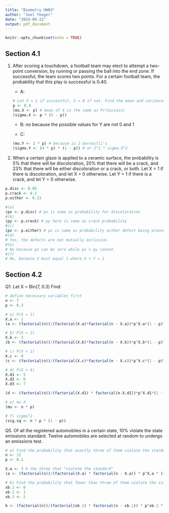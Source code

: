 ```yaml
---
title: "Biometry HW03"
author: "Joel Yeager"
date: "2024-09-22"
output: pdf_document
---
```


```r
knitr::opts_chunk$set(echo = TRUE)
```

## Section 4.1

1.  After scoring a touchdown, a football team may elect to attempt a two-point conversion, by running or passing the ball into the end zone. If successful, the team scores two points. For a certain football team, the probability that this play is successful is 0.40.

    -   A:

    ```r
    # Let X = 1 if successful, X = 0 if not. Find the mean and variance of X.
    p <- 0.4
    (mu.X <- p) # mean of X is the same as Pr(Success)
    (sigma.X <- p * (1 - p))
    ```

    -   B: no because the possible values for Y are not 0 and 1

    -   C:

    ```r
    (mu.Y <- 2 * p) # because is 2 bernoulli's
    (sigma.Y <- (4 * p) * (1 - p)) # or 2^2 * sigma.X^2
    ```

3.  When a certain glaze is applied to a ceramic surface, the probability is 5% that there will be discoloration, 20% that there will be a crack, and 23% that there will be either discoloration or a crack, or both. Let X = 1 if there is discoloration, and let X = 0 otherwise. Let Y = 1 if there is a crack, and let Y = 0 otherwise.

```r
p.disc <- 0.05
p.crack <- 0.2
p.either <- 0.23

#(a)
(px <- p.disc) # px is same as probability for discoloration
#(b)
(py <- p.crack) # py here is same as crack probability
#(c)
(pz <- p.either) # pz is same as probability either defect being present
#(d)
# Yes, the defects are not mutually exclusive.
#(e)
# No because pz can be zero while px + py cannot.
#(f)
# No, because Z must equal 1 where X + Y = 2
```
## Section 4.2

Q1. Let X ~ Bin(7, 0.3) Find:
```r
# define necessary variables first
n <- 7
p <- 0.3

# a) P(X = 1)
X.a <- 1
(a <- (factorial(n))/(factorial(X.a)*factorial(n - X.a))*p^X.a*(1 - p)^(n-X.a))

# b) P(X = 2)
X.b <- 2
(b <- (factorial(n))/(factorial(X.b)*factorial(n - X.b))*p^X.b*(1 - p)^(n-X.b))

# c) P(X < 1)
X.c <- 0
(c <- (factorial(n))/(factorial(X.c)*factorial(n - X.c))*p^X.c*(1 - p)^(n-X.c))

# d) P(X > 4)
X.d1 <- 5
X.d2 <- 6
X.d3 <- 7

(d <- (factorial(n))/(factorial(X.d1) * factorial(n-X.d1))*p^X.d1*(1 - p)^(n - X.d1) + (factorial(n))/(factorial(X.d2) * factorial(n - X.d2))*p^X.d2*(1 - p)^(n - X.d2) + (factorial(n))/(factorial(X.d3)*factorial(n - X.d3))*p^X.d3*(1 - p)^(n - X.d3))

# e) mu X
(mu <- n * p)

# f) sigma^2
(sig.sq <- n * p * (1 - p))
```

Q5. Of all the registered automobiles in a certain state, 10% violate the state emissions standard. Twelve automobiles are selected at random to undergo an emissions test.

```r
# a) Find the probability that exactly three of them violate the standard.
n <- 12
p <- 0.1

X.a <- 3 # the three that "violate the standard"
(a <- (factorial(n))/(factorial(X.a) * factorial(n - X.a)) * p^X.a * (1 - p)^(n - X.a))

# b) Find the probability that fewer than three of them violate the standard.
xb.1 <- 0
xb.2 <- 1
xb.3 <- 2

b <- (factorial(n))/(factorial(xb.1) * factorial(n - xb.1)) * p^xb.1 * (1 - p)
```
